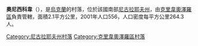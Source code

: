 {{coord|48|9|28|N|30|24|52|E|scale:100000|display=title}}

'''奧尼西科韋'''（{{lang-uk|Ониськове}}），是[[烏克蘭|烏克蘭]]的村落，位於該國南部[[尼古拉耶夫州|尼古拉耶夫州]]，由[[克里韋奧澤羅區|克里韋奧澤羅區]]負責管轄，面積2.1平方公里，2001年人口556，人口密度每平方公里264.3人。

[[Category:尼古拉耶夫州村落|Category:尼古拉耶夫州村落]]
[[Category:克里韋奧澤羅區村落|Category:克里韋奧澤羅區村落]]


{{Mykolaiv-geo-stub}}